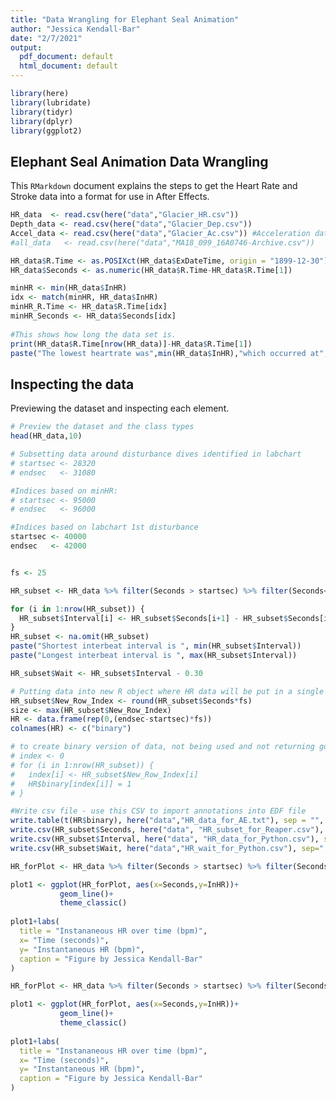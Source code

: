 ```yaml
---
title: "Data Wrangling for Elephant Seal Animation"
author: "Jessica Kendall-Bar"
date: "2/7/2021"
output:
  pdf_document: default
  html_document: default
---
```


```r
library(here)
library(lubridate)
library(tidyr)
library(dplyr)
library(ggplot2)
```

## Elephant Seal Animation Data Wrangling

This `RMarkdown` document explains the steps to get the Heart Rate and Stroke data into a format for use in After Effects.

```r
HR_data  <- read.csv(here("data","Glacier_HR.csv"))
Depth_data <- read.csv(here("data","Glacier_Dep.csv"))
Accel_data <- read.csv(here("data","Glacier_Ac.csv")) #Acceleration data is in 16Hz
#all_data   <- read.csv(here("data","MA18_099_16A0746-Archive.csv"))
```

```r
HR_data$R.Time <- as.POSIXct(HR_data$ExDateTime, origin = "1899-12-30")
HR_data$Seconds <- as.numeric(HR_data$R.Time-HR_data$R.Time[1])

minHR <- min(HR_data$InHR)
idx <- match(minHR, HR_data$InHR)
minHR_R.Time <- HR_data$R.Time[idx]
minHR_Seconds <- HR_data$Seconds[idx]
  
#This shows how long the data set is.
print(HR_data$R.Time[nrow(HR_data)]-HR_data$R.Time[1])
paste("The lowest heartrate was",min(HR_data$InHR),"which occurred at", minHR_R.Time, "at", minHR_Seconds)
```

## Inspecting the data

Previewing the dataset and inspecting each element.

```r
# Preview the dataset and the class types
head(HR_data,10)
```
```r
# Subsetting data around disturbance dives identified in labchart
# startsec <- 28320
# endsec   <- 31080

#Indices based on minHR:
# startsec <- 95000
# endsec   <- 96000

#Indices based on labchart 1st disturbance
startsec <- 40000
endsec   <- 42000


fs <- 25

HR_subset <- HR_data %>% filter(Seconds > startsec) %>% filter(Seconds<endsec)

for (i in 1:nrow(HR_subset)) {
  HR_subset$Interval[i] <- HR_subset$Seconds[i+1] - HR_subset$Seconds[i]
}
HR_subset <- na.omit(HR_subset)
paste("Shortest interbeat interval is ", min(HR_subset$Interval))
paste("Longest interbeat interval is ", max(HR_subset$Interval))

HR_subset$Wait <- HR_subset$Interval - 0.30

# Putting data into new R object where HR data will be put in a single vector
HR_subset$New_Row_Index <- round(HR_subset$Seconds*fs)
size <- max(HR_subset$New_Row_Index)
HR <- data.frame(rep(0,(endsec-startsec)*fs))
colnames(HR) <- c("binary")

# to create binary version of data, not being used and not returning good values right now
# index <- 0
# for (i in 1:nrow(HR_subset)) {
#   index[i] <- HR_subset$New_Row_Index[i]
#   HR$binary[index[i]] = 1
# }
```

```r
#Write csv file - use this CSV to import annotations into EDF file
write.table(t(HR$binary), here("data","HR_data_for_AE.txt"), sep = "", col.names = FALSE, row.names = FALSE)
write.csv(HR_subset$Seconds, here("data", "HR_subset_for_Reaper.csv"), sep=",")
write.csv(HR_subset$Interval, here("data", "HR_data_for_Python.csv"), sep=",", col.names = TRUE, row.names = FALSE)
write.csv(HR_subset$Wait, here("data","HR_wait_for_Python.csv"), sep=",", col.names = TRUE, row.names = FALSE)
```

```r
HR_forPlot <- HR_data %>% filter(Seconds > startsec) %>% filter(Seconds<endsec)

plot1 <- ggplot(HR_forPlot, aes(x=Seconds,y=InHR))+
           geom_line()+
           theme_classic()
           
plot1+labs(
  title = "Instananeous HR over time (bpm)",
  x= "Time (seconds)",
  y= "Instantaneous HR (bpm)",
  caption = "Figure by Jessica Kendall-Bar"
)
```

```r
HR_forPlot <- HR_data %>% filter(Seconds > startsec) %>% filter(Seconds<endsec)

plot1 <- ggplot(HR_forPlot, aes(x=Seconds,y=InHR))+
           geom_line()+
           theme_classic()
           
plot1+labs(
  title = "Instananeous HR over time (bpm)",
  x= "Time (seconds)",
  y= "Instantaneous HR (bpm)",
  caption = "Figure by Jessica Kendall-Bar"
)
```
